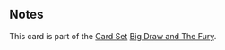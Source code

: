 {{CardPage
|quote = Take a second, organize your thoughts, and plan your next move.
|description = Spend 3 [[Combo]]: Gain 1 Action. </br> [[Finisher]]
|cost = 0
|character = Sal
|rarity = Uncommon
|decktype = Battle
|cardtype = Maneuver
|keywords = [[Combo]], [[Finisher]]
|upgradeable = Yes
|expreq = 6
|upgrade1 = Pale Breather
|upgrade1summary = Spend 2 Combo
|upgrade2 = Delayed Breather
|upgrade2summary = Gain 2 actions next turn.
}}

==Notes==
This card is part of the [[Card Sets|Card Set]] [[Big Draw and The Fury]].